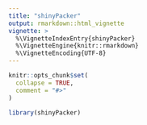 ```yaml
---
title: "shinyPacker"
output: rmarkdown::html_vignette
vignette: >
  %\VignetteIndexEntry{shinyPacker}
  %\VignetteEngine{knitr::rmarkdown}
  %\VignetteEncoding{UTF-8}
---
```


```r
knitr::opts_chunk$set(
  collapse = TRUE,
  comment = "#>"
)
```

```r
library(shinyPacker)
```
